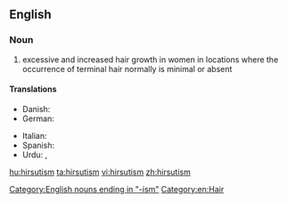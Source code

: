 {{wikipedia}}
==English==
===Noun===
{{en-noun|-|s}}

# excessive and increased hair growth in women in locations where the occurrence of terminal hair normally is minimal or absent

====Translations====
{{trans-top|excessive and increased hair growth}}
* Danish: {{t+|da|hirsutisme|c}}
* German: {{t+|de|Hirsutismus|m}}
{{trans-mid}}
* Italian: {{t-|it|irsutismo|m}}
* Spanish: {{t|es|hirsutismo|m}}
* Urdu: {{t|ur|urdu|sc=ur-Arab}}, {{t|ur|faltu baal|sc=ur-Arab}}
{{trans-bottom}}

[[Category:English nouns ending in "-ism"]]
[[Category:en:Hair]]

[[hu:hirsutism]]
[[ta:hirsutism]]
[[vi:hirsutism]]
[[zh:hirsutism]]